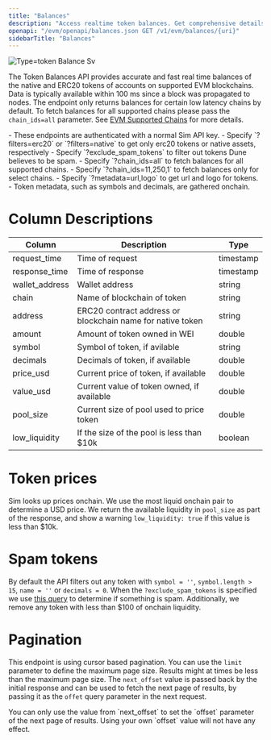 ```yaml
---
title: "Balances"
description: "Access realtime token balances. Get comprehensive details about native and ERC20 tokens, including token metadata and USD valuations."
openapi: "/evm/openapi/balances.json GET /v1/evm/balances/{uri}"
sidebarTitle: "Balances"
---
```


![Type=token Balance Sv](/images/type=token-balance.svg)

The Token Balances API provides accurate and fast real time balances of the native and ERC20 tokens of accounts on supported EVM blockchains.
Data is typically available within 100 ms since a block was propagated to nodes. The endpoint only returns balances for certain low latency chains by default.
To fetch balances for all supported chains please pass the `chain_ids=all` parameter. See [EVM Supported Chains](/evm/supported-chains) for more details.

<Note>
  - These endpoints are authenticated with a normal Sim API key.
  - Specify `?filters=erc20` or `?filters=native` to get only erc20 tokens or native assets, respectively
  - Specify `?exclude_spam_tokens` to filter out tokens Dune believes to be spam.
  - Specify `?chain_ids=all` to fetch balances for all supported chains.
  - Specify `?chain_ids=11,250,1` to fetch balances only for select chains.
  - Specify `?metadata=url,logo` to get url and logo for tokens.
  - Token metadata, such as symbols and decimals, are gathered onchain.
</Note>

# Column Descriptions

| Column         | Description                                                | Type      |
| -------------- | ---------------------------------------------------------- | --------- |
| request_time   | Time of request                                            | timestamp |
| response_time  | Time of response                                           | timestamp |
| wallet_address | Wallet address                                             | string    |
| chain          | Name of blockchain of token                                | string    |
| address        | ERC20 contract address or blockchain name for native token | string    |
| amount         | Amount of token owned in WEI                               | double    |
| symbol         | Symbol of token, if avilable                               | string    |
| decimals       | Decimals of token, if available                            | double    |
| price_usd      | Current price of token, if available                       | double    |
| value_usd      | Current value of token owned, if available                 | double    |
| pool_size      | Current size of pool used to price token                   | double    |
| low_liquidity  | If the size of the pool is less than \$10k                 | boolean   |

# Token prices

Sim looks up prices onchain. We use the most liquid onchain pair to determine a USD price. We return the available liquidity in `pool_size` as part of the response, and show a warning `low_liquidity:	true` if this value is less than \$10k.

# Spam tokens

By default the API filters out any token with `symbol = ''`, `symbol.length > 15`, `name = ''` or `decimals = 0`.
When the `?exclude_spam_tokens` is specified we use [this query](https://dune.com/queries/3804603) to determine if something is spam. Additionally, we remove any token with less than \$100 of onchain liquidity.

# Pagination

This endpoint is using cursor based pagination. You can use the `limit` parameter to define the maximum page size.
Results might at times be less than the maximum page size.
The `next_offset` value is passed back by the initial response and can be used to fetch the next page of results, by passing it as the `offet` query parameter in the next request.

<Warning>
  You can only use the value from `next_offset` to set the `offset` parameter of the next page of results. Using your own `offset` value will not have any effect.
</Warning>